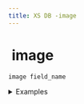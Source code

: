 ```yaml
---
title: XS DB -image
---
```


# <img src="../assets/docuBadge (11).png" alt="" data-size="line"> image <a href="#xs-image" id="xs-image"></a>

`image field_name`

<details>

<summary>Examples</summary>

```javascript
image profile_pic   // An image field for profile pictures
image banner       // An image field for banner images
image thumbnail    // An image field for thumbnail images
```

</details>
